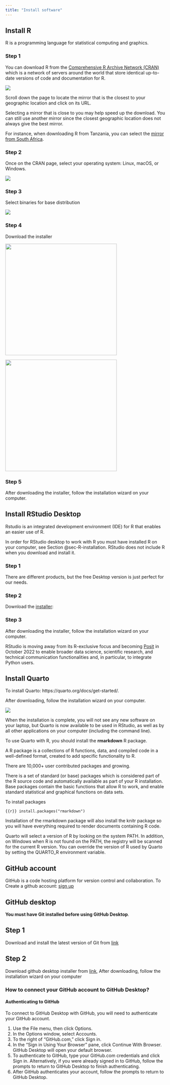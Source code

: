 ```yaml
---
title: "Install software"
---
```


## Install R {#sec-R-installation}

R is a programming language for statistical computing and graphics.

::: panel-tabset
### Step 1

You can download R from the [Comprehensive R Archive Network (CRAN)](https://cran.r-project.org/mirrors.html) which is a network of servers around the world that store identical up-to-date versions of code and documentation for R.

![](images/paste-13103C13.png)

Scroll down the page to locate the mirror that is the closest to your geographic location and click on its URL.

::: callout-tip
Selecting a mirror that is close to you may help speed up the download. You can still use another mirror since the closest geographic location does not always give the best mirror.
:::

For instance, when downloading R from Tanzania, you can select the [mirror from South Africa](https://cran.mirror.ac.za/).

### Step 2

Once on the CRAN page, select your operating system: Linux, macOS, or Windows.

![](images/paste-23A4B16E.png)

### Step 3

Select binaries for base distribution

![](images/paste-0739A4C1.png)

### Step 4

Download the installer

![](images/paste-9624855F.png){width="350"}

![](images/paste-C42ACB10.png){width="350"}

### Step 5

After downloading the installer, follow the installation wizard on your computer.
:::

## Install RStudio Desktop

Rstudio is an integrated development environment (IDE) for R that enables an easier use of R.

::: callout-important
In order for RStudio desktop to work with R you must have installed R on your computer, see Section @sec-R-installation. RStudio does not include R when you download and install it.
:::

::: panel-tabset
### Step 1

There are different products, but the free Desktop version is just perfect for our needs.

### Step 2

Download the [installer](https://download1.rstudio.org/desktop/windows/RStudio-2022.07.1-554.exe):

### Step 3

After downloading the installer, follow the installation wizard on your computer.
:::

::: callout-note
RStudio is moving away from its R-exclusive focus and becoming [Posit](https://posit.co/) in October 2022 to enable broader data science, scientific research, and technical communication functionalities and, in particular, to integrate Python users.
:::

## Install Quarto

To install Quarto: https://quarto.org/docs/get-started/.

After downloading, follow the installation wizard on your computer.

![](images/paste-FE57875E.png)

When the installation is complete, you will not see any new software on your laptop, but Quarto is now available to be used in RStudio, as well as by all other applications on your computer (including the command line).

To use Quarto with R, you should install the **rmarkdown** R package.

::: callout-important
A R package is a collections of R functions, data, and compiled code in a well-defined format, created to add specific functionality to R.

There are 10,000+ user contributed packages and growing.

There is a set of standard (or base) packages which is considered part of the R source code and automatically available as part of your R installation. Base packages contain the basic functions that allow R to work, and enable standard statistical and graphical functions on data sets.
:::

To install packages

```{{r}}
install.packages("rmarkdown")
```

Installation of the rmarkdown package will also install the knitr package so you will have everything required to render documents containing R code.

Quarto will select a version of R by looking on the system PATH. In addition, on Windows when R is not found on the PATH, the registry will be scanned for the current R version. You can override the version of R used by Quarto by setting the QUARTO_R environment variable.

## GitHub account

GitHub is a code hosting platform for version control and collaboration. To Create a github account: [sign up](https://github.com/signup "Github account creation")

## GitHub desktop

::: callout-important
**You must have Git installed before using GitHub Desktop**.
:::

::: panel-tabset
## Step 1

Download and install the latest version of Git from [link](https://git-scm.com/downloads)

## Step 2

Download github desktop installer from [link](https://desktop.github.com/), After downloading, follow the installation wizard on your computer
:::

### How to connect your GitHub account to GitHub Desktop?

#### Authenticating to GitHub

To connect to GitHub Desktop with GitHub, you will need to authenticate your GitHub account.

1.  Use the File menu, then click Options.
2.  In the Options window, select Accounts.
3.  To the right of "GitHub.com," click Sign in.
4.  In the "Sign in Using Your Browser" pane, click Continue With Browser. GitHub Desktop will open your default browser.
5.  To authenticate to GitHub, type your GitHub.com credentials and click Sign in. Alternatively, if you were already signed in to GitHub, follow the prompts to return to GitHub Desktop to finish authenticating.
6.  After GitHub authenticates your account, follow the prompts to return to GitHub Desktop.
